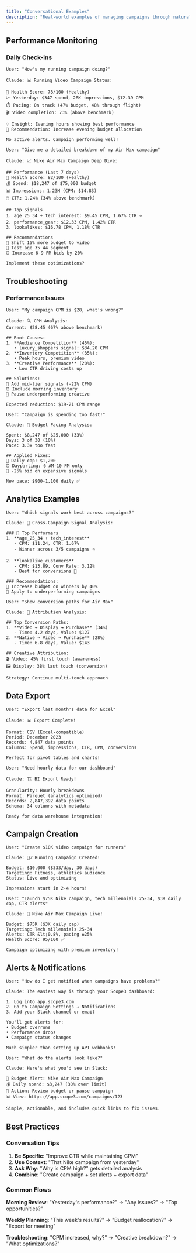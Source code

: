 ```yaml
---
title: "Conversational Examples"
description: "Real-world examples of managing campaigns through natural language with Claude"
---
```


## Performance Monitoring

### Daily Check-ins

<CodeGroup>

```text Quick Status
User: "How's my running campaign doing?"

Claude: 📊 Running Video Campaign Status:

🎯 Health Score: 78/100 (Healthy)
📈 Yesterday: $347 spend, 28K impressions, $12.39 CPM
⏱️ Pacing: On track (47% budget, 48% through flight)
🎬 Video completion: 73% (above benchmark)

💡 Insight: Evening hours showing best performance
🔧 Recommendation: Increase evening budget allocation

No active alerts. Campaign performing well!
```

```text Detailed Analysis
User: "Give me a detailed breakdown of my Air Max campaign"

Claude: 📈 Nike Air Max Campaign Deep Dive:

## Performance (Last 7 days)
🎯 Health Score: 82/100 (Healthy)
💰 Spend: $18,247 of $75,000 budget
📊 Impressions: 1.23M (CPM: $14.83)
🖱️ CTR: 1.24% (34% above benchmark)

## Top Signals
1. age_25_34 + tech_interest: $9.45 CPM, 1.67% CTR ⭐️
2. performance_gear: $12.33 CPM, 1.42% CTR
3. lookalikes: $16.78 CPM, 1.18% CTR

## Recommendations
🎯 Shift 15% more budget to video
📱 Test age_35_44 segment
⏰ Increase 6-9 PM bids by 20%

Implement these optimizations?
```

</CodeGroup>

## Troubleshooting

### Performance Issues

<CodeGroup>

```text High CPM
User: "My campaign CPM is $28, what's wrong?"

Claude: 🔍 CPM Analysis:
Current: $28.45 (67% above benchmark)

## Root Causes:
1. **Audience Competition** (45%):
   • luxury_shoppers signal: $34.20 CPM
2. **Inventory Competition** (35%):
   • Peak hours, premium video
3. **Creative Performance** (20%):
   • Low CTR driving costs up

## Solutions:
🎯 Add mid-tier signals (-22% CPM)
⏰ Include morning inventory
🎨 Pause underperforming creative

Expected reduction: $19-21 CPM range
```

```text Budget Pacing
User: "Campaign is spending too fast!"

Claude: 🚨 Budget Pacing Analysis:

Spent: $8,247 of $25,000 (33%)
Days: 3 of 30 (10%)
Pace: 3.3x too fast

## Applied Fixes:
🛑 Daily cap: $1,200
⏰ Dayparting: 6 AM-10 PM only
🎯 -25% bid on expensive signals

New pace: $900-1,100 daily ✅
```

</CodeGroup>

## Analytics Examples

<CodeGroup>

```text Signal Performance
User: "Which signals work best across campaigns?"

Claude: 🎯 Cross-Campaign Signal Analysis:

### 🥇 Top Performers
1. **age_25_34 + tech_interest**
   - CPM: $11.24, CTR: 1.67%
   - Winner across 3/5 campaigns ⭐️

2. **lookalike_customers**
   - CPM: $13.89, Conv Rate: 3.12%
   - Best for conversions 🎯

### Recommendations:
🎯 Increase budget on winners by 40%
🔄 Apply to underperforming campaigns
```

```text Attribution
User: "Show conversion paths for Air Max"

Claude: 🔗 Attribution Analysis:

## Top Conversion Paths:
1. **Video → Display → Purchase** (34%)
   - Time: 4.2 days, Value: $127
2. **Native → Video → Purchase** (28%)
   - Time: 6.8 days, Value: $143

## Creative Attribution:
🎬 Video: 45% first touch (awareness)
🖼️ Display: 38% last touch (conversion)

Strategy: Continue multi-touch approach
```

</CodeGroup>

## Data Export

<CodeGroup>

```text Excel Export
User: "Export last month's data for Excel"

Claude: 📊 Export Complete!

Format: CSV (Excel-compatible)
Period: December 2023
Records: 4,847 data points
Columns: Spend, impressions, CTR, CPM, conversions

Perfect for pivot tables and charts!
```

```text BI Export
User: "Need hourly data for our dashboard"

Claude: 🏗️ BI Export Ready!

Granularity: Hourly breakdowns
Format: Parquet (analytics optimized)
Records: 2,847,392 data points
Schema: 34 columns with metadata

Ready for data warehouse integration!
```

</CodeGroup>

## Campaign Creation

<CodeGroup>

```text Simple Campaign
User: "Create $10K video campaign for runners"

Claude: 🏃‍♂️ Running Campaign Created!

Budget: $10,000 ($333/day, 30 days)
Targeting: Fitness, athletics audience
Status: Live and optimizing

Impressions start in 2-4 hours!
```

```text Advanced Campaign
User: "Launch $75K Nike campaign, tech millennials 25-34, $3K daily cap, CTR alerts"

Claude: 👟 Nike Air Max Campaign Live!

Budget: $75K ($3K daily cap)
Targeting: Tech millennials 25-34
Alerts: CTR &lt;0.8%, pacing ±25%
Health Score: 95/100 ✅

Campaign optimizing with premium inventory!
```

</CodeGroup>

## Alerts & Notifications

<CodeGroup>

```text Simple Alerts
User: "How do I get notified when campaigns have problems?"

Claude: The easiest way is through your Scope3 dashboard:

1. Log into app.scope3.com
2. Go to Campaign Settings → Notifications  
3. Add your Slack channel or email

You'll get alerts for:
• Budget overruns
• Performance drops  
• Campaign status changes

Much simpler than setting up API webhooks!
```

```text Alert Example
User: "What do the alerts look like?"

Claude: Here's what you'd see in Slack:

🚨 Budget Alert: Nike Air Max Campaign
💰 Daily spend: $3,247 (30% over limit)
🔧 Action: Review budget or pause campaign
📊 View: https://app.scope3.com/campaigns/123

Simple, actionable, and includes quick links to fix issues.
```

</CodeGroup>

## Best Practices

### Conversation Tips

1. **Be Specific**: "Improve CTR while maintaining CPM"
2. **Use Context**: "That Nike campaign from yesterday"
3. **Ask Why**: "Why is CPM high?" gets detailed analysis
4. **Combine**: "Create campaign + set alerts + export data"

### Common Flows

**Morning Review**:
"Yesterday's performance?" → "Any issues?" → "Top opportunities?"

**Weekly Planning**:
"This week's results?" → "Budget reallocation?" → "Export for meeting"

**Troubleshooting**:
"CPM increased, why?" → "Creative breakdown?" → "What optimizations?"
